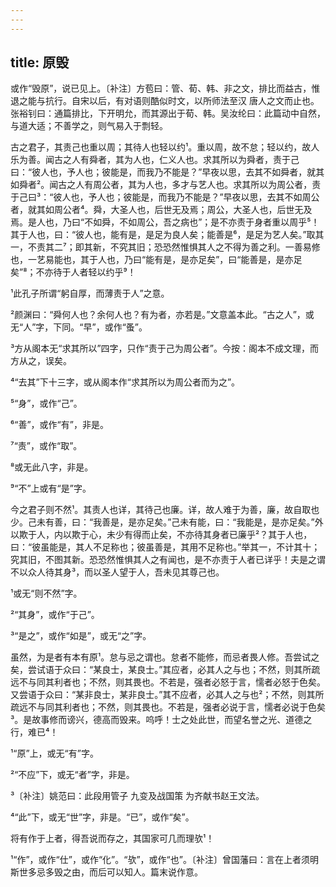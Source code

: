 ```yaml
---
---
---
```

title: 原毁
---







或作“毁原”，说已见上。〔补注〕方苞曰：管、荀、韩、非之文，排比而益古，惟退之能与抗行。自宋以后，有对语则酷似时文，以所师法至汉 唐人之文而止也。张裕钊曰：通篇排比，下开明允，而其源出于荀、韩。吴汝纶曰：此篇动中自然，与道大适；不善学之，则气易入于剽轻。

古之君子，其责己也重以周；其待人也轻以约¹。重以周，故不怠；轻以约，故人乐为善。闻古之人有舜者，其为人也，仁义人也。求其所以为舜者，责于己曰：“彼人也，予人也；彼能是，而我乃不能是？”早夜以思，去其不如舜者，就其如舜者²。闻古之人有周公者，其为人也，多才与艺人也。求其所以为周公者，责于己曰³：“彼人也，予人也；彼能是，而我乃不能是？”早夜以思，去其不如周公者，就其如周公者⁴。舜，大圣人也，后世无及焉；周公，大圣人也，后世无及焉。是人也，乃曰“不如舜，不如周公，吾之病也”；是不亦责于身者重以周乎⁵！其于人也，曰：“彼人也，能有是，是足为良人矣；能善是⁶，是足为艺人矣。”取其一，不责其二⁷；即其新，不究其旧；恐恐然惟惧其人之不得为善之利。一善易修也，一艺易能也，其于人也，乃曰“能有是，是亦足矣”，曰“能善是，是亦足矣”⁸；不亦待于人者轻以约乎⁹！

¹此孔子所谓“躬自厚，而薄责于人”之意。

²颜渊曰：“舜何人也？余何人也？有为者，亦若是。”文意盖本此。“古之人”，或无“人”字，下同。“早”，或作“蚤”。

³方从阁本无“求其所以”四字，只作“责于己为周公者”。今按：阁本不成文理，而方从之，误矣。

⁴“去其”下十三字，或从阁本作“求其所以为周公者而为之”。

⁵“身”，或作“己”。

⁶“善”，或作“有”，非是。

⁷“责”，或作“取”。

⁸或无此八字，非是。

⁹“不”上或有“是”字。

今之君子则不然¹。其责人也详，其待己也廉。详，故人难于为善，廉，故自取也少。己未有善，曰：“我善是，是亦足矣。”己未有能，曰：“我能是，是亦足矣。”外以欺于人，内以欺于心，未少有得而止矣，不亦待其身者已廉乎²？其于人也，曰：“彼虽能是，其人不足称也；彼虽善是，其用不足称也。”举其一，不计其十；究其旧，不图其新。恐恐然惟惧其人之有闻也，是不亦责于人者已详乎！夫是之谓不以众人待其身³，而以圣人望于人，吾未见其尊己也。

¹或无“则不然”字。

²“其身”，或作“于己”。

³“是之”，或作“如是”，或无“之”字。

虽然，为是者有本有原¹。怠与忌之谓也。怠者不能修，而忌者畏人修。吾尝试之矣，尝试语于众曰：“某良士，某良士。”其应者，必其人之与也；不然，则其所疏远不与同其利者也；不然，则其畏也。不若是，强者必怒于言，懦者必怒于色矣。又尝语于众曰：“某非良士，某非良士。”其不应者，必其人之与也²；不然，则其所疏远不与同其利者也；不然，则其畏也。不若是，强者必说于言，懦者必说于色矣³。是故事修而谤兴，德高而毁来。呜呼！士之处此世，而望名誉之光、道德之行，难已⁴！

¹“原”上，或无“有”字。

²“不应”下，或无“者”字，非是。

³〔补注〕姚范曰：此段用管子 九变及战国策 为齐献书赵王文法。

⁴“此”下，或无“世”字，非是。“已”，或作“矣”。

将有作于上者，得吾说而存之，其国家可几而理欤¹！

¹“作”，或作“仕”，或作“化”。“欤”，或作“也”。〔补注〕曾国藩曰：言在上者须明斯世多忌多毁之由，而后可以知人。篇末说作意。